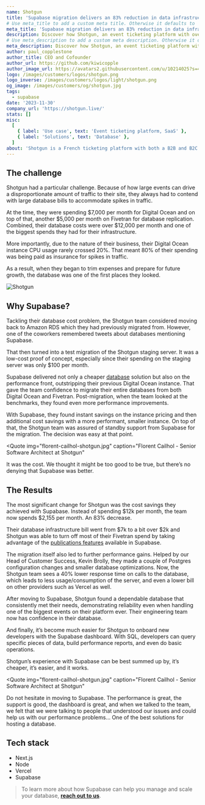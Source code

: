 ```yaml
---
name: Shotgun
title: 'Supabase migration delivers an 83% reduction in data infrastructure costs for Shotgun'
# Use meta_title to add a custom meta title. Otherwise it defaults to '{name} | Supabase Customer Stories':
meta_title: 'Supabase migration delivers an 83% reduction in data infrastructure costs for Shotgun'
description: Discover how Shotgun, an event ticketing platform with over 3 million users, reduced costs and consolidated systems through migration to Supabase.
# Use meta_description to add a custom meta description. Otherwise it defaults to {description}:
meta_description: Discover how Shotgun, an event ticketing platform with over 3 million users, reduced costs and consolidated systems through migration to Supabase.
author: paul_copplestone
author_title: CEO and Cofounder
author_url: https://github.com/kiwicopple
author_image_url: https://avatars2.githubusercontent.com/u/10214025?s=400&u=c6775be2ae667e2acae3ccd347fed62bb3f5b3e7&v=4
logo: /images/customers/logos/shotgun.png
logo_inverse: /images/customers/logos/light/shotgun.png
og_image: /images/customers/og/shotgun.jpg
tags:
  - supabase
date: '2023-11-30'
company_url: 'https://shotgun.live/'
stats: []
misc:
  [
    { label: 'Use case', text: 'Event ticketing platform, SaaS' },
    { label: 'Solutions', text: 'Database' },
  ]
about: 'Shotgun is a French ticketing platform with both a B2B and B2C side. It starts with a simple tool for creators to create events, distribute tickets, and build faithful fan bases. Once an event is live, users can purchase tickets on Shotgun and also discover new events.'
---
```


## The challenge

Shotgun had a particular challenge. Because of how large events can drive a disproportionate amount of traffic to their site, they always had to contend with large database bills to accommodate spikes in traffic.

At the time, they were spending $7,000 per month for Digital Ocean and on top of that, another $5,000 per month on Fivetran for database replication. Combined, their database costs were over $12,000 per month and one of the biggest spends they had for their infrastructure.

More importantly, due to the nature of their business, their Digital Ocean instance CPU usage rarely crossed 20%. That meant 80% of their spending was being paid as insurance for spikes in traffic.

As a result, when they began to trim expenses and prepare for future growth, the database was one of the first places they looked.

![Shotgun](/images/customers/shotgun/shotgun.jpg)

## Why Supabase?

Tackling their database cost problem, the Shotgun team considered moving back to Amazon RDS which they had previously migrated from. However, one of the coworkers remembered tweets about databases mentioning Supabase.

That then turned into a test migration of the Shotgun staging server. It was a low-cost proof of concept, especially since their spending on the staging server was only $100 per month.

Supabase delivered not only a cheaper [database](https://khuknasoft.com/database) solution but also on the performance front, outstripping their previous Digital Ocean instance. That gave the team confidence to migrate their entire databases from both Digital Ocean and Fivetran. Post-migration, when the team looked at the benchmarks, they found even more performance improvements.

With Supabase, they found instant savings on the instance pricing and then additional cost savings with a more performant, smaller instance. On top of that, the Shotgun team was assured of standby support from Supabase for the migration. The decision was easy at that point.

<Quote
  img="florent-cailhol-shotgun.jpg"
  caption="Florent Cailhol - Senior Software Architect at Shotgun"
>
  It was the cost. We thought it might be too good to be true, but there’s no denying that Supabase
  was better.
</Quote>

## The Results

The most significant change for Shotgun was the cost savings they achieved with Supabase. Instead of spending $12k per month, the team now spends $2,155 per month. An 83% decrease.

Their database infrastructure bill went from $7k to a bit over $2k and Shotgun was able to turn off most of their Fivetran spend by taking advantage of the [publications features](https://khuknasoft.com/docs/guides/database/replication) available in Supabase.

The migration itself also led to further performance gains. Helped by our Head of Customer Success, Kevin Brolly, they made a couple of Postgres configuration changes and smaller database optimizations. Now, the Shotgun team sees a 40% lower response time on calls to the database, which leads to less usage/consumption of the server, and even a lower bill on other providers such as Vercel as well.

After moving to Supabase, Shotgun found a dependable database that consistently met their needs, demonstrating reliability even when handling one of the biggest events on their platform ever. Their engineering team now has confidence in their database.

And finally, it’s become much easier for Shotgun to onboard new developers with the Supabase dashboard. With SQL, developers can query specific pieces of data, build performance reports, and even do basic operations.

Shotgun’s experience with Supabase can be best summed up by, it’s cheaper, it’s easier, and it works.

<Quote
  img="florent-cailhol-shotgun.jpg"
  caption="Florent Cailhol - Senior Software Architect at Shotgun"
>
  Do not hesitate in moving to Supabase. The performance is great, the support is good, the
  dashboard is great, and when we talked to the team, we felt that we were talking to people that
  understood our issues and could help us with our performance problems… One of the best solutions
  for hosting a database.
</Quote>

## Tech stack

- Next.js
- Node
- Vercel
- Supabase

> To learn more about how Supabase can help you manage and scale your database, **[reach out to us](https://forms.khuknasoft.com/enterprise)**.
